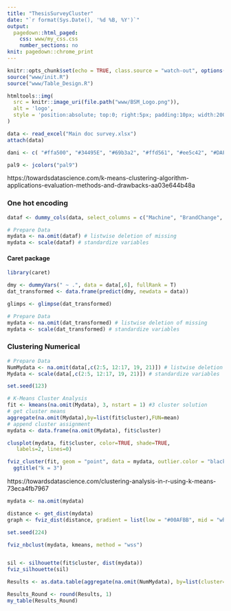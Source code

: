 ```yaml
---
title: "ThesisSurveyCluster"
date: "`r format(Sys.Date(), '%d %B, %Y')`"
output:
  pagedown::html_paged:
    css: www/my_css.css
    number_sections: no
knit: pagedown::chrome_print
---
```


```r
knitr::opts_chunk$set(echo = TRUE, class.source = "watch-out", options(scipen=999), out.width = "65%", warning = FALSE, comment = "") 
source("www/init.R")
source("www/Table_Design.R")
```

```r
htmltools::img(
  src = knitr::image_uri(file.path("www/BSM_Logo.png")), 
  alt = 'logo', 
  style = 'position:absolute; top:0; right:5px; padding:10px; width:200px'
)
```

```r
data <- read_excel("Main doc survey.xlsx")
attach(data)

dani <- c( "#ffa500", "#34495E", "#69b3a2", "#ffd561", "#ee5c42", "#DAF7A6", "#C8A2C8", "#5c3170", "#990000", "#C70039", "#34495E", "#909497")

pal9 <- jcolors("pal9")
```

https://towardsdatascience.com/k-means-clustering-algorithm-applications-evaluation-methods-and-drawbacks-aa03e644b48a 


### One hot encoding

```r
dataf <- dummy_cols(data, select_columns = c("Machine", "BrandChange", "PurchaseLocation", "Education", "AgeCategory", "Frequency_Specialty", "Home", "Occupation", "Gender", "Subscription_Not_Likely", "Criteria_Type_Coffee", "Supermarket_Positive_ Reasons", "Supermarket_Negative_ Reasons", "Language"), remove_selected_columns = TRUE, ignore_na = TRUE)
```

```r
# Prepare Data
mydata <- na.omit(dataf) # listwise deletion of missing
mydata <- scale(dataf) # standardize variables
```


#### Caret package

```r
library(caret)

dmy <- dummyVars(" ~ .", data = data[,6], fullRank = T)
dat_transformed <- data.frame(predict(dmy, newdata = data))

glimps <- glimpse(dat_transformed)
```

```r
# Prepare Data
mydata <- na.omit(dat_transformed) # listwise deletion of missing
mydata <- scale(dat_transformed) # standardize variables
```

### Clustering Numerical

```r
# Prepare Data
NumMydata <- na.omit(data[,c(2:5, 12:17, 19, 21)]) # listwise deletion of missing
Mydata <- scale(data[,c(2:5, 12:17, 19, 21)]) # standardize variables
```

```r
set.seed(123)

# K-Means Cluster Analysis
fit <- kmeans(na.omit(Mydata), 3, nstart = 1) #3 cluster solution
# get cluster means
aggregate(na.omit(Mydata),by=list(fit$cluster),FUN=mean)
# append cluster assignment
mydata <- data.frame(na.omit(Mydata), fit$cluster)

clusplot(mydata, fit$cluster, color=TRUE, shade=TRUE,
   labels=2, lines=0)
```

```r
fviz_cluster(fit, geom = "point", data = mydata, outlier.color = "black", palette = dani) +
  ggtitle("k = 3")
```

https://towardsdatascience.com/clustering-analysis-in-r-using-k-means-73eca4fb7967

```r
mydata <- na.omit(mydata)

distance <- get_dist(mydata)
graph <- fviz_dist(distance, gradient = list(low = "#00AFBB", mid = "white", high = "#FC4E07"))

set.seed(224)

fviz_nbclust(mydata, kmeans, method = "wss")


sil <- silhouette(fit$cluster, dist(mydata))
fviz_silhouette(sil)
```

```r
Results <- as.data.table(aggregate(na.omit(NumMydata), by=list(cluster=fit$cluster), mean), by = round)

Results_Round <- round(Results, 1)
my_table(Results_Round)
```


